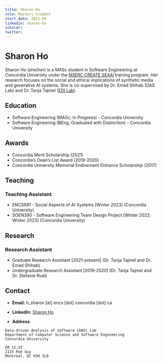 ```yaml
---
title: Sharon Ho
role: Masters Student
start_date: 2021-09
linkedin: sharon-ho
scholar:
twitter:
---
```


# Sharon Ho

Sharon Ho (she/her) is a MASc student in Software Engineering at Concordia University under the [NSERC CREATE SE4AI](https://se4ai.org/) training program. Her research focuses on the social and ethical implications of synthetic media and generative AI systems. She is co-supervised by Dr. Emad Shihab (DAS Lab) and Dr. Tanja Tajmel ([EDI Lab](https://www.concordia.ca/ginacody/research/edi-lab.html)).

## Education

- Software Engineering (MASc; In Progress) - Concordia University 
- Software Engineering (BEng; Graduated with Distinction) - Concordia University

## Awards

- Concordia Merit Scholarship (2021)
- Concordia’s Dean’s List Award (2019-2020)
- Concordia University Memorial Endowment Entrance Scholarship (2017)

## Teaching

### Teaching Assistant

- ENCS691 - Social Aspects of AI Systems [Winter 2023] (Concordia University)
- SOEN390 - Software Engineering Team Design Project [Winter 2022; Winter 2023] (Concordia University)

## Research

### Research Assistant

- Graduate Research Assistant [2021-present] (Dr. Tanja Tajmel and Dr. Emad Shihab)
- Undergraduate Research Assistant [2019-2020] (Dr. Tanja Tajmel and Dr. Stefanie Ruel)

## Contact

- **Email:** h_sharon [at] encs [dot] concordia [dot] ca
- **LinkedIn:** [Sharon Ho](https://www.linkedin.com/in/sharon-ho/)

- **Address**:

```
Data-driven Analysis of Software (DAS) Lab
Department of Computer Science and Software Engineering
Concordia University

ER 11.57
2115 Rue Guy
Montreal, QC H3H 2L9
```
